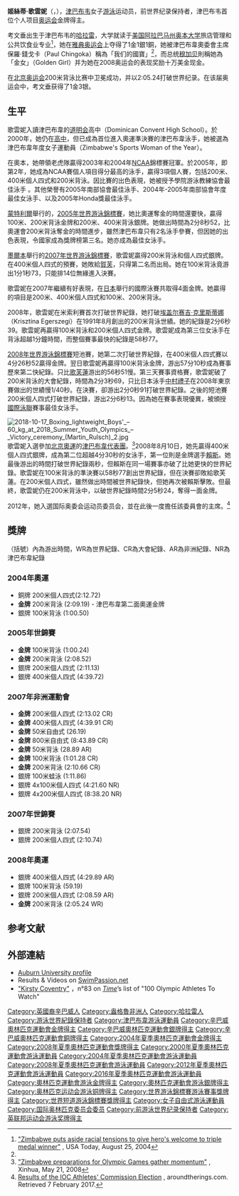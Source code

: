 {{noteTA
|G1=Aquatics
|G2=People
}}
{{Infobox Swimmer|
| swimmername=姬絲蒂·歌雲妮
| image= Kazan 2015 - Kirsty Coventry 50m backstroke semi.JPG
| imagesize=
| caption = 
| fullname = Kirsty Leigh Coventry
| nicknames = 
| nationality = {{ZIM}}
| strokes = [[背泳|背泳]]，[[個人四式|個人四式]]
| club = 
| collegeteam = Auburn Tigers swimming and diving（奧本老虎游泳跳水隊）
| birth_date = {{birth date and age|1983|9|16}}
| birth_place = [[津巴布韋|津巴布韋]][[哈拉雷|哈拉雷]]
| deathdate =
| deathplace =
| height =
| weight =
| medaltemplates=
{{MedalSport | 女子游泳}}
{{MedalCountry | {{ZIM}} }}
{{MedalCompetition|奧運}}
{{MedalGold| [[2008年北京奧運會|2008年北京奧運會]]| [[2008年夏季奧林匹克運動會游泳比賽－女子200米背泳|200米背泳]]}}
{{MedalSilver| [[2008年北京奧運會|2008年北京奧運會]]| [[2008年夏季奧林匹克運動會游泳比賽－女子100米背泳|100米背泳]]}}
{{MedalSilver| [[2008年北京奧運會|2008年北京奧運會]]| [[2008年夏季奧林匹克運動會游泳比賽－女子200米混合泳|200米個人四式]]}}
{{MedalSilver| [[2008年北京奧運會|2008年北京奧運會]]| [[2008年夏季奧林匹克運動會游泳比賽－女子400米混合泳|400米個人四式]]}}
{{MedalGold | [[2004年雅典奧運會|2004年雅典奧運會]]<ref>{{cite web |url=http://sportsillustrated.cnn.com/olympics/2004/schedules/117BySport.html |title=2004 Olympic Games swimming results |accessdate=2007-07-22 |archive-date=2013-12-30 |archive-url=https://web.archive.org/web/20131230044501/http://sportsillustrated.cnn.com/olympics/2004/schedules/117BySport.html |dead-url=no }}</ref>| 200米背泳}}
{{MedalSilver| [[2004年雅典奧運會|2004年雅典奧運會]]| [[2004年夏季奧林匹克運動會游泳比賽－女子400米個人四式|400米個人四式]]}}
{{MedalBronze| [[2004年雅典奧運會|2004年雅典奧運會]]| 200米個人四式}}
{{MedalCompetition|[[世界游泳錦標賽|世界游泳錦標賽]]}}
{{MedalGold|[[2005年世界游泳錦標賽|2005年世界游泳錦標賽]]<ref>{{cite web|url=http://www.fina.org/events/WC/Montreal_2005/results/sw.php |title=Montreal 2005 Results |accessdate=2007-06-09 |deadurl=yes |archiveurl=https://web.archive.org/web/20070128064425/http://www.fina.org/events/WC/Montreal_2005/results/sw.php |archivedate=2007-01-28 }}</ref>|100米背泳}}
{{MedalGold|[[2005年世界游泳錦標賽|2005年世界游泳錦標賽]]|200米背泳}}
{{MedalSilver|[[2005年世界游泳錦標賽|2005年世界游泳錦標賽]]|200米個人四式}}
{{MedalSilver|[[2005年世界游泳錦標賽|2005年世界游泳錦標賽]]|400米個人四式}}
{{MedalSilver|[[2007年世界游泳錦標賽|2007年世界游泳錦標賽]]<ref>{{cite web|url=http://www.fina.org/events/WC/Melbourne_2007/results/swimming.php |title=12th FINA World Championships |accessdate=2007-06-09 |deadurl=yes |archiveurl=https://web.archive.org/web/20070606111744/http://www.fina.org/events/WC/Melbourne_2007/results/swimming.php |archivedate=2007-06-06 }}</ref>|200米背泳}}
{{MedalSilver|[[2007年世界游泳錦標賽|2007年世界游泳錦標賽]]|200米個人四式}}
{{MedalCompetition|[[世界游泳錦標賽|世界游泳錦標賽(短池)]]}}
{{MedalGold|[[2008年世界游泳錦標賽|2008年世界游泳錦標賽(短池)]]|400米個人四式}}
{{MedalGold|[[2008年世界游泳錦標賽|2008年世界游泳錦標賽(短池)]]|100米背泳}}
{{MedalGold|[[2008年世界游泳錦標賽|2008年世界游泳錦標賽(短池)]]|200米背泳}}
{{MedalGold|[[2008年世界游泳錦標賽|2008年世界游泳錦標賽(短池)]]|200米個人四式}}
{{MedalBronze|[[2008年世界游泳錦標賽|2008年世界游泳錦標賽(短池)]]|100米個人四式}}
{{MedalCompetition|[[英聯邦運動會|英聯邦運動會]]}}
{{MedalGold|[[2002年英聯邦運動會|2002年英聯邦運動會]]<ref>{{cite web |url=http://news.bbc.co.uk/sport3/commonwealthgames2002/bsp/statistics/results.stm |title=BBC Sport Commonwealth Games 2002 Statistics |accessdate=2007-08-29 |archive-date=2015-05-22 |archive-url=https://web.archive.org/web/20150522005854/http://news.bbc.co.uk/sport3/commonwealthgames2002/bsp/statistics/results.stm |dead-url=no }}</ref>|200米個人四式}}
{{MedalCompetition|[[非洲運動會|非洲運動會]]}}
{{MedalGold | [[2007年非洲運動會|2007年非洲運動會]] | 50米自由式}}
{{MedalGold | [[2007年非洲運動會|2007年非洲運動會]] | 800米自由式}}
{{MedalGold | [[2007年非洲運動會|2007年非洲運動會]] | 50米背泳}}
{{MedalGold | [[2007年非洲運動會|2007年非洲運動會]] | 100米背泳}}
{{MedalGold | [[2007年非洲運動會|2007年非洲運動會]] | 200米背泳}}
{{MedalGold | [[2007年非洲運動會|2007年非洲運動會]] | 200米個人四式}}
{{MedalGold | [[2007年非洲運動會|2007年非洲運動會]] | 400米個人四式}}
{{MedalSilver | [[2007年非洲運動會|2007年非洲運動會]] | 100米蛙泳}}
{{MedalSilver | [[2007年非洲運動會|2007年非洲運動會]] | 4x100米混合泳}}
{{MedalSilver | [[2007年非洲運動會|2007年非洲運動會]] | 4X200米自由式}}
}}
'''姬絲蒂·歌雲妮'''（{{lang-en|Kirsty Coventry}}，{{bd|1983年|9月16日|catIdx=Coventry, Kirsty}}），[[津巴布韦|津巴布韦]]女子[[游泳|游泳]]运动员，前世界纪录保持者，津巴布韦首位个人项目[[奥运会|奥运会]]金牌得主。

考文垂出生于津巴布韦的[[哈拉雷|哈拉雷]]，大学就读于[[美国|美国]][[阿拉巴马州|阿拉巴马州]][[奥本大学|奥本大学]]旅店管理和公共饮食业专业<ref name="USA Today">[http://www.usatoday.com/sports/olympics/athens/swimming/2004-08-25-conventry-homecoming_x.htm "Zimbabwe puts aside racial tensions to give hero's welcome to triple medal winner"] {{Wayback|url=http://www.usatoday.com/sports/olympics/athens/swimming/2004-08-25-conventry-homecoming_x.htm |date=20110211232652 }}, USA Today, August 25, 2004</ref>，她在[[2004年夏季奥林匹克运动会|雅典奥运会]]上夺得了1金1銀1銅，她被津巴布韋奧委會主席保羅·錢戈卡（Paul Chingoka）稱為「我们的國寶」<ref name="USA Today"/>，而总统[[穆加贝|穆加贝]]則稱她為「金女」（Golden Girl）并为她在2008奥运会的表现奖励十万美金现金。

在[[2008年夏季奥林匹克运动会游泳比赛|北京奥运会]]200米背泳比赛中卫冕成功，并以2:05.24打破世界纪录。在该届奥运会中，考文垂获得了1金3银。

==生平==
歌雲妮入讀津巴布韋的[[道明会|道明会]]高中（Dominican Convent High School）。於2000年，她仍在[[高中|高中]]，但已成為首位進入奧運準決賽的津巴布韋泳手，她被選為津巴布韋年度女子運動員（Zimbabwe's Sports Woman of the Year）。

在奧本，她帶領老虎隊贏得2003年和2004年[[NCAA|NCAA]]錦標賽冠軍。於2005年，即第2年，她成為NCAA賽個人項目得分最高的泳手，贏得3項個人賽，包括200米、400米個人四式和200米背泳。因比賽的出色表現，她被授予學院游泳教練協會最佳泳手 。其他榮譽有2005年南部協會最佳泳手、2004年-2005年南部協會年度最佳女泳手、以及2005年Honda獎最佳泳手。

[[蒙特利爾|蒙特利爾]]舉行的，[[2005年世界游泳錦標賽|2005年世界游泳錦標賽]]，她比奧運奪金的時間還要快，贏得100米、200米背泳金牌和200米、400米背泳銀牌。她做出時間為2分8秒52，比奧運會200米背泳奪金的時間進步，雖然津巴布韋只有2名泳手參賽，但因她的出色表現，令國家成為獎牌榜第三名。她亦成為最佳女泳手。

[[墨爾本|墨爾本]]舉行的[[2007年世界游泳錦標賽|2007年世界游泳錦標賽]]，歌雲妮贏得200米背泳和個人四式銀牌。在400米個人四式的預賽，她敗給[[賀芙|賀芙]]，只得第二名而出局。她在100米背泳竟游出1分1秒73，只能排14位無緣進入決賽。

歌雲妮在2007年繼續有好表現，在[[日本|日本]]舉行的國際泳賽共取得4面金牌。她贏得的項目是200米、400米個人四式和100米、200米背泳。

2008年，歌雲妮在米索利賽首次打破世界紀錄，她打破[[埃盖尔赛吉·克里斯蒂娜|埃盖尔赛吉·克里斯蒂娜]]（Krisztina Egerszegi）在1991年8月創出的200米背泳世績。她的紀錄是2分6秒39。歌雲妮再贏得100米背泳和200米個人四式金牌。歌雲妮成為第三位女泳手在背泳超越1分鐘時間，而整個賽事最快的紀錄是58秒77。

[[2008年世界游泳錦標賽|2008年世界游泳錦標賽]]短池賽，她第二次打破世界紀錄，在400米個人四式賽以4分26秒52贏得金牌。翌日歌雲妮再贏得100米背泳金牌，游出57分10秒成為賽事歷來第二快紀錄。只比[[納塔莉·考芙林|歌芙蓮]]游出的56秒51慢。第三天賽事資格賽，歌雲妮破了200米背泳的大會紀錄，時間為2分3秒69，只比日本泳手[[中村禮子|中村禮子]]在2008年東京賽做出的世績慢1/40秒。在決賽，卻游出2分0秒91打破世界紀錄。之後的短池賽200米個人四式打破世界紀錄，游出2分6秒13。因為她在賽事表現優異，被頒授[[國際泳聯|國際泳聯]]賽事最佳女泳手。

[[File:2018-10-17_Boxing_lightweight_Boys'_–60_kg_at_2018_Summer_Youth_Olympics_–_Victory_ceremony_(Martin_Rulsch)_2.jpg|thumb]]
歌雲妮入選參加[[2008年夏季奥林匹克运动会|北京奧運]]的[[2008年夏季奧林匹克運動會津巴布韋代表團|津巴布韋代表團]]。<ref>[http://news.xinhuanet.com/english/2008-05/21/content_8222226.htm "Zimbabwe preparations for Olympic Games gather momentum"] {{Wayback|url=http://news.xinhuanet.com/english/2008-05/21/content_8222226.htm |date=20160304045751 }}, Xinhua, May 21, 2008</ref>2008年8月10日，她先贏得400米個人四式銀牌，成為第二位超越4分30秒的女泳手，第一位則是金牌選手[[史蒂芬妮·賴斯|賴斯]]。她最後游出的時間打破世界紀錄兩秒，但賴斯在同一場賽事亦破了比她更快的世界紀錄。歌雲妮在100米背泳的準決賽以58秒77創出世界紀錄，但在決賽卻敗給歌芙蓮。在200米個人四式，雖然做出時間被世界紀錄快，但她再次被賴斯擊敗。但最終，歌雲妮仍在200米背泳中，以破世界紀錄時間2分5秒24，奪得一面金牌。

2012年，她入選国际奥委会运动员委员会，並在此後一度擔任該委員會的主席。<ref>[http://www.aroundtherings.com/articles/view.aspx?id=40911 Results of the IOC Athletes' Commission Election] {{Wayback|url=http://www.aroundtherings.com/articles/view.aspx?id=40911 |date=20150829115805 }}, aroundtherings.com. Retrieved 7 February 2017.</ref>

==獎牌==
（括號）內為游出時間，WR為世界紀錄、CR為大會紀錄、AR為非洲紀錄、NR為津巴布韋紀錄
===2004年奧運=== 
* 銅牌 200米個人四式(2:12.72)
* '''金牌''' 200米背泳 (2:09.19) - 津巴布韋第二面奧運金牌
* 銀牌 100米背泳 (1:00.50)

===2005年世錦賽===
* '''金牌''' 100米背泳 (1:00.24)
* '''金牌''' 200米背泳 (2:08.52)
* 銀牌 200米個人四式 (2:11.13)
* 銀牌 400米個人四式 (4:39.72)

===2007年非洲運動會===
* '''金牌''' 200米個人四式 (2:13.02 CR)
* '''金牌''' 400米個人四式 (4:39.91 CR)
* '''金牌''' 50米自由式 (26.19)
* '''金牌''' 800米自由式 (8:43.89 CR)
* '''金牌'''  50米背泳 (28.89 AR)
* '''金牌'''  100米背泳 (1:01.28 CR)
* '''金牌'''  200米背泳 (2:10.66 CR)
* 銀牌 100米蛙泳 (1:11.86)
* 銀牌 4x100米個人四式 (4:21.60 NR)
* 銀牌 4x200米個人四式 (8:38.20 NR)

===2007年世錦賽===
* 銀牌 200米背泳 (2:07.54)
* 銀牌 200米個人四式 (2:10.74)

===2008年奧運===
*銀牌 400米個人四式 (4:29.89 AR)
*銀牌 100米背泳 (59.19)
*銀牌 200米個人四式 (2:08.59 AR)
*'''金牌''' 200米背泳 (2:05.24 WR)

== 参考文献 ==
{{Reflist}}

== 外部連結 ==
* [https://web.archive.org/web/20080828082324/http://auburntigers.cstv.com/sports/c-swim/mtt/coventry_kirsty00.html Auburn University profile]
*Results & Videos on [https://web.archive.org/web/20080818023845/http://www.swimpassion.net/Athletes/kirstycoventry.html SwimPassion.net]
* [http://www.time.com/time/specials/packages/article/0,28804,1819129_1819134_1826042,00.html "Kirsty Coventry"] {{Wayback|url=http://www.time.com/time/specials/packages/article/0,28804,1819129_1819134_1826042,00.html |date=20130822214138 }}，n°83 on ''[[Time_(magazine)|Time]]''’s list of "100 Olympic Athletes To Watch"

{{start box}}
{{succession box|before={{flagicon|USA}} [[納塔莉·考芙林|歌芙蓮]]|title=[[游泳世界紀錄|女子100米仰泳世界紀錄保持者（长池）]]|years=2008年8月11日 – 2009年7月27日|after=[[阿纳斯塔西娅·祖耶娃|阿纳斯塔西娅·祖耶娃]]}}
{{s-awards}}
{{succession box|title=[[世界年度最佳女泳手|世界年度最佳女泳手]]|before=未舉辦|after={{flagicon|RSA}} [[雲比莊|雲比莊]]|years=2004年 – 2005年}}
{{end box}}

{{奥林匹克运动会游泳比赛女子200米仰泳冠军}}

{{Authority control}}
{{DEFAULTSORT:Coventry, Kirsty}}
[[Category:英國裔辛巴威人|Category:英國裔辛巴威人]]
[[Category:盎格魯非洲人|Category:盎格魯非洲人]]
[[Category:哈拉雷人|Category:哈拉雷人]]
[[Category:游泳世界紀錄保持者|Category:游泳世界紀錄保持者]]
[[Category:津巴布韋游泳運動員|Category:津巴布韋游泳運動員]]
[[Category:辛巴威奧林匹克運動會金牌得主|Category:辛巴威奧林匹克運動會金牌得主]]
[[Category:辛巴威奧林匹克運動會銀牌得主|Category:辛巴威奧林匹克運動會銀牌得主]]
[[Category:辛巴威奧林匹克運動會銅牌得主|Category:辛巴威奧林匹克運動會銅牌得主]]
[[Category:2004年夏季奧林匹克運動會金牌得主|Category:2004年夏季奧林匹克運動會金牌得主]]
[[Category:2008年夏季奧林匹克運動會獎牌得主|Category:2008年夏季奧林匹克運動會獎牌得主]]
[[Category:2000年夏季奧林匹克運動會游泳運動員|Category:2000年夏季奧林匹克運動會游泳運動員]]
[[Category:2004年夏季奧林匹克運動會游泳運動員|Category:2004年夏季奧林匹克運動會游泳運動員]]
[[Category:2008年夏季奧林匹克運動會游泳運動員|Category:2008年夏季奧林匹克運動會游泳運動員]]
[[Category:2012年夏季奧林匹克運動會游泳運動員|Category:2012年夏季奧林匹克運動會游泳運動員]]
[[Category:2016年夏季奧林匹克運動會游泳運動員|Category:2016年夏季奧林匹克運動會游泳運動員]]
[[Category:奧林匹克運動會游泳金牌得主|Category:奧林匹克運動會游泳金牌得主]]
[[Category:奧林匹克運動會游泳銀牌得主|Category:奧林匹克運動會游泳銀牌得主]]
[[Category:奥林匹克运动会游泳铜牌得主|Category:奥林匹克运动会游泳铜牌得主]]
[[Category:世界游泳錦標賽游泳賽事獎牌得主|Category:世界游泳錦標賽游泳賽事獎牌得主]]
[[Category:世界短道游泳錦標賽獎牌得主|Category:世界短道游泳錦標賽獎牌得主]]
[[Category:女子自由式游泳運動員|Category:女子自由式游泳運動員]]
[[Category:国际奥林匹克委员会委员|Category:国际奥林匹克委员会委员]]
[[Category:前游泳世界纪录保持者|Category:前游泳世界纪录保持者]]
[[Category:英联邦运动会游泳奖牌得主|Category:英联邦运动会游泳奖牌得主]]